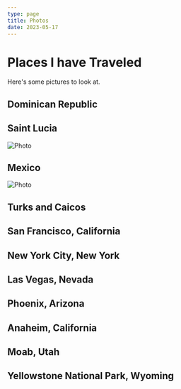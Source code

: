 ```yaml
---
type: page
title: Photos
date: 2023-05-17
---
```



# Places I have Traveled

Here's some pictures to look at.

## Dominican Republic

## Saint Lucia

<Image
  src="/images/saintlucia.jpg"
  alt="Photo"
  width={1024}
  height={768}
  priority
  className="next-image"
/>

## Mexico

<Image
  src="/images/mexicopierpic.jpg"
  alt="Photo"
  width={1073}
  height={991}
  priority
  className="next-image"
/>

## Turks and Caicos

## San Francisco, California

## New York City, New York

## Las Vegas, Nevada

## Phoenix, Arizona

## Anaheim, California

## Moab, Utah

## Yellowstone National Park, Wyoming
